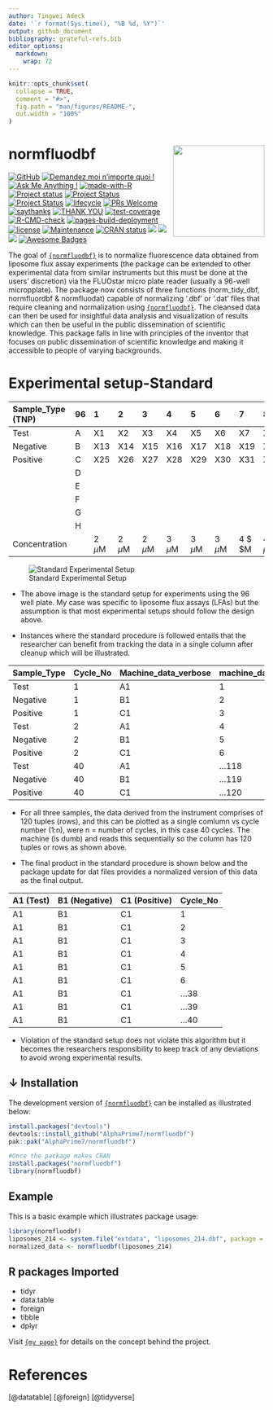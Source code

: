 ```yaml
---
author: Tingwei Adeck
date: '`r format(Sys.time(), "%B %d, %Y")`'
output: github_document
bibliography: grateful-refs.bib
editor_options: 
  markdown: 
    wrap: 72
---
```


<!-- README.md is generated from README.Rmd. Please edit that file -->

```r
knitr::opts_chunk$set(
  collapse = TRUE,
  comment = "#>",
  fig.path = "man/figures/README-",
  out.width = "100%"
)
```

# normfluodbf <img src="man/figures/logo.png" align="right" width="180"/>

[![GitHub](https://badgen.net/badge/icon/github?icon=github&label)](https://github.com/AlphaPrime7/normfluodbf)
[![Demandez moi n'importe quoi !](https://img.shields.io/badge/Demandez%20moi-n'%20importe%20quoi-1abc9c.svg)](mailto:awesome.tingwei@outlook.com)
[![Ask Me Anything !](https://img.shields.io/badge/Ask%20me-anything-1abc9c.svg)](mailto:awesome.tingwei@outlook.com)
[![made-with-R](https://img.shields.io/badge/Made%20with-Rstudio-1f425f.svg)](https://www.rstudio.com/categories/rstudio-ide/)
[![Project
status](https://www.repostatus.org/badges/latest/concept.svg)](https://github.com/AlphaPrime7/normfluodbf/commits)
[![Project
Status](https://www.repostatus.org/badges/latest/active.svg)](https://github.com/AlphaPrime7/normfluodbf/commits)
[![Project Status](https://www.repostatus.org/badges/latest/wip.svg)](https://github.com/AlphaPrime7/normfluodbf_ShinyApp/graphs/contributors)
[![lifecycle](https://img.shields.io/badge/lifecycle-maturing-blue.svg)](https://lifecycle.r-lib.org/articles/stages.html)
[![PRs Welcome](https://img.shields.io/badge/PRs-welcome-brightgreen.svg?style=flat-square)](http://makeapullrequest.com)
[![saythanks](https://img.shields.io/badge/say-thanks-ff69b4.svg)](https://github.com/AlphaPrime7/normfluodbf)
[![THANK YOU](https://img.shields.io/badge/THANK-YOU-ff69b4.svg)](mailto:awesome.tingwei@outlook.com)
[![test-coverage](https://github.com/AlphaPrime7/normfluodbf/actions/workflows/test-coverage.yaml/badge.svg)](https://github.com/AlphaPrime7/normfluodbf/actions/workflows/test-coverage.yaml)
[![R-CMD-check](https://github.com/AlphaPrime7/normfluodbf/actions/workflows/R-CMD-check.yaml/badge.svg)](https://github.com/AlphaPrime7/normfluodbf/actions/workflows/R-CMD-check.yaml)
[![pages-build-deployment](https://github.com/AlphaPrime7/normfluodbf/actions/workflows/pages/pages-build-deployment/badge.svg)](https://github.com/AlphaPrime7/normfluodbf/actions/workflows/pages/pages-build-deployment)
[![license](https://img.shields.io/badge/MIT-License?label=license)](https://mit-license.org/)
[![Maintenance](https://img.shields.io/badge/Maintained%3F-yes-green.svg)](https://github.com/AlphaPrime7/normfluodbf/graphs/commit-activity)
[![CRAN
status](https://www.r-pkg.org/badges/version/normfluodbf)](https://CRAN.R-project.org/package=normfluodbf)
[![](http://cranlogs.r-pkg.org/badges/grand-total/normfluodbf?color=yellow)](https://cran.r-project.org/package=normfluodbf)
[![](http://cranlogs.r-pkg.org/badges/last-month/normfluodbf?color=green)](https://cran.r-project.org/package=normfluodbf)
[![](http://cranlogs.r-pkg.org/badges/last-week/normfluodbf?color=yellow)](https://cran.r-project.org/package=normfluodbf)
[![Awesome Badges](https://img.shields.io/badge/badges-awesome-green.svg)](https://github.com/Naereen/badges)


The goal of
[`{normfluodbf}`](https://github.com/AlphaPrime7/normfluodbf) is to
normalize fluorescence data obtained from liposome flux assay
experiments (the package can be extended to other experimental data from similar instruments but this must be done at the users' discretion) via the FLUOstar micro plate reader (usually a 96-well micropplate).
The package now consists of three functions (norm_tidy_dbf, normfluordbf & normfluodat) capable of normalizing '.dbf' or '.dat' files that require cleaning and normalization using [`{normfluodbf}`](https://github.com/AlphaPrime7/normfluodbf). The cleansed data can then be used for insightful data analysis and visualization of results which can then be useful in the public dissemination of scientific knowledge. This package falls in line with principles of the inventor that focuses on public dissemination of scientific knowledge and making it accessible to people of varying backgrounds.

# Experimental setup-Standard

|Sample_Type (TNP)| 96 | 1 | 2 | 3 | 4 | 5 | 6 | 7 | 8 | 9 | 10 | 11 | 12 
|:---------|:---------|:-----------|:-----------|:------------|:----------|:--------|:--------|:--------|:--------|:--------|:--------|:--------|:--------
| Test | A | X1 | X2 | X3 | X4 | X5 | X6 | X7 | X8 | X9 | X10 | X11 | X12 
| Negative | B | X13 | X14 | X15 | X16 | X17 | X18 | X19 | X20 | X21 | X22 | X23 | X24 
| Positive | C | X25 | X26 | X27 | X28 | X29 | X30 | X31 | X32 | X33 | X34 | X35 | X36 
| | D |  |  |  |  |  |  |  |  |  |  |  |  
| | E |  |  |  |  |  |  |  |  |  |  |  |  
| | F |  |  |  |  |  |  |  |  |  |  |  |  
| | G |  |  |  |  |  |  |  |  |  |  |  |  
| | H |  |  |  |  |  |  |  |  |  |  |  |  
| Concentration |  | 2 $\mu$M | 2 $\mu$M | 2 $\mu$M | 3 $\mu$M | 3 $\mu$M | 3 $\mu$M |4 $ \mu $M | 4 $\mu$M | 4 $\mu$M | 5 $\mu$M  | 5 $\mu$M | 5 $\mu$M 

![Standard Experimental Setup](original_exp_setup.png)

- The above image is the standard setup for experiments using the 96 well plate. My case was specific to liposome flux assays (LFAs) but the assumption is that most experimental setups should follow the design above.

- Instances where the standard procedure is followed entails that the researcher can benefit from tracking the data in a single column after cleanup which will be illustrated.

|Sample_Type | Cycle_No | Machine_data_verbose | machine_data_numeric
|:---------|:---------|:---------|:---------
| Test | 1  | A1 | 1
| Negative | 1 | B1 | 2
| Positive | 1 | C1 | 3
| Test | 2  | A1 | 4
| Negative | 2 | B1 | 5
| Positive | 2 | C1 | 6
| Test | 40 | A1 | ...118
| Negative | 40 | B1 | ...119
| Positive | 40 | C1 | ...120

- For all three samples, the data derived from the instrument comprises of 120 tuples (rows), and this can be plotted as a single comlumn vs cycle number (1:n), were n = number of cycles, in this case 40 cycles. The machine (is dumb) and reads this sequentially so the column has 120 tuples or rows as shown above.

- The final product in the standard procedure is shown below and the package update for dat files provides a normalized version of this data as the final output.

|A1 (Test) | B1 (Negative) | C1 (Positive) | Cycle_No
|:---------|:---------|:---------|:---------
| A1 | B1 | C1 | 1
| A1 | B1 | C1 | 2
| A1 | B1 | C1 | 3
| A1 | B1 | C1 | 4
| A1 | B1 | C1 | 5
| A1 | B1 | C1 | 6
| A1 | B1 | C1 | ...38
| A1 | B1 | C1 | ...39 
| A1 | B1 | C1 | ...40

- Violation of the standard setup does not violate this algorithm but it becomes the researchers responsibility to keep track of any deviations to avoid wrong experimental results.


## ↓ Installation

The development version of
[`{normfluodbf}`](https://github.com/AlphaPrime7/normfluodbf) can be
installed as illustrated below:

```r
install.packages("devtools")
devtools::install_github("AlphaPrime7/normfluodbf")
pak::pak("AlphaPrime7/normfluodbf")

#Once the package makes CRAN
install.packages("normfluodbf")
library(normfluodbf)
```

## Example

This is a basic example which illustrates package usage:

```r
library(normfluodbf)
liposomes_214 <- system.file("extdata", "liposomes_214.dbf", package = "normfluodbf")
normalized_data <- normfluodbf(liposomes_214)
```

## R packages Imported

-   tidyr
-   data.table
-   foreign
-   tibble
-   dplyr

Visit
[`{my page}`](https://alphaprime7.github.io/normfluodbf/articles/normfluodbf.html)
for details on the concept behind the project.

# References

[@datatable] [@foreign] [@tidyverse]
